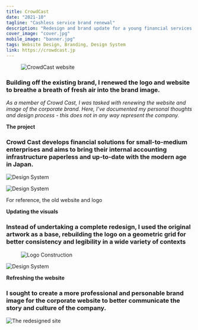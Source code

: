 ```yaml
---
title: CrowdCast
date: "2021-10"
tagline: "Cashless service brand renewal"
description: "Redesign and brand update for a young financial services startup in the FinTech space."
cover_image: "cover.jpg"
mobile_image: "banner.jpg"
tags: Website Design, Branding, Design System
link: https://crowdcast.jp
---
```



<figure className={props.responsive}>

![CrowdCast website](./banner.jpg)

</figure>

<section className={`${props.info} ${props.columns}`}>

<ProjectInfo tags={props.frontmatter.tags} date={props.frontmatter.date} link={props.frontmatter.link} />

<div className={props.block}>

### Building off the existing brand, I renewed the logo and website to breathe a breath of fresh air into the brand image.

_As a member of Crowd Cast, I was tasked with renewing the website and image of the corporate brand. Here, I’ve documented my personal thoughts and design process - this does not in any way represent the company._

</div>

</section>

<div className={props.block}>

**The project**

### Crowd Cast develops financial solutions for small-to-medium enterprises and aims to bring their internal accounting infrastructure paperless and up-to-date with the modern age in Japan.

</div>

<div className={props.imgCol}>

![Design System](./oldsite.jpg)

![Design System](./oldlogo.jpg)

</div>

<caption className="caption m-5">
    
For reference, the old website and logo

</caption>

<div className={props.block}>

**Updating the visuals**

### Instead of undertaking a complete redesign, I used the original artwork as a base, rebuilding the logo on a geometric grid for better consistency and legibility in a wide variety of contexts

</div>

<div className="m-5">

<figure className={props.responsive}>

![Logo Construction](./logo.jpg)

</figure>

![Design System](./system.jpg)

</div>

<div className={props.block}>

**Refreshing the website**

### I sought to create a more professional and personable brand image for the corporate website to better communicate the story and culture of the company.

</div>

<div className="m-5">

![The redesigned site](./site.png)

</div>
